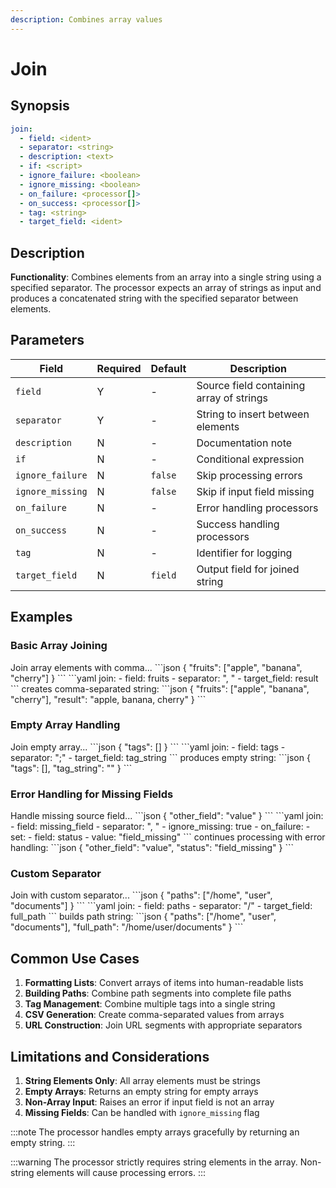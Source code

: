 ```yaml
---
description: Combines array values
---
```


# Join

## Synopsis

```yaml {2,3}
join:
  - field: <ident>
  - separator: <string>
  - description: <text>
  - if: <script>
  - ignore_failure: <boolean>
  - ignore_missing: <boolean>
  - on_failure: <processor[]>
  - on_success: <processor[]>
  - tag: <string>
  - target_field: <ident>
```

## Description

**Functionality**: Combines elements from an array into a single string using a specified separator. The processor expects an array of strings as input and produces a concatenated string with the specified separator between elements.

## Parameters

|Field|Required|Default|Description|
|---|---|---|---|
|`field`|Y|-|Source field containing array of strings|
|`separator`|Y|-|String to insert between elements|
|`description`|N|-|Documentation note|
|`if`|N|-|Conditional expression|
|`ignore_failure`|N|`false`|Skip processing errors|
|`ignore_missing`|N|`false`|Skip if input field missing|
|`on_failure`|N|-|Error handling processors|
|`on_success`|N|-|Success handling processors|
|`tag`|N|-|Identifier for logging|
|`target_field`|N|`field`|Output field for joined string|

## Examples

### Basic Array Joining

<ExampleGrid>
  <CommentCol>
    Join array elements with comma...
  </CommentCol>
  <CodeCol>
    ```json
    {
      "fruits": ["apple", "banana", "cherry"]
    }
    ```
    ```yaml
    join:
      - field: fruits
      - separator: ", "
      - target_field: result
    ```
  </CodeCol>
  <CommentCol>
    creates comma-separated string:
  </CommentCol>
  <CodeCol>
    ```json
    {
      "fruits": ["apple", "banana", "cherry"],
      "result": "apple, banana, cherry"
    }
    ```
  </CodeCol>
</ExampleGrid>

### Empty Array Handling

<ExampleGrid>
  <CommentCol>
    Join empty array...
  </CommentCol>
  <CodeCol>
    ```json
    {
      "tags": []
    }
    ```
    ```yaml
    join:
      - field: tags
      - separator: ";"
      - target_field: tag_string
    ```
  </CodeCol>
  <CommentCol>
    produces empty string:
  </CommentCol>
  <CodeCol>
    ```json
    {
      "tags": [],
      "tag_string": ""
    }
    ```
  </CodeCol>
</ExampleGrid>

### Error Handling for Missing Fields

<ExampleGrid>
  <CommentCol>
    Handle missing source field...
  </CommentCol>
  <CodeCol>
    ```json
    {
      "other_field": "value"
    }
    ```
    ```yaml
    join:
      - field: missing_field
      - separator: ", "
      - ignore_missing: true
      - on_failure:
          - set:
              - field: status
              - value: "field_missing"
    ```
  </CodeCol>
  <CommentCol>
    continues processing with error handling:
  </CommentCol>
  <CodeCol>
    ```json
    {
      "other_field": "value",
      "status": "field_missing"
    }
    ```
  </CodeCol>
</ExampleGrid>

### Custom Separator

<ExampleGrid>
  <CommentCol>
    Join with custom separator...
  </CommentCol>
  <CodeCol>
    ```json
    {
      "paths": ["/home", "user", "documents"]
    }
    ```
    ```yaml
    join:
      - field: paths
      - separator: "/"
      - target_field: full_path
    ```
  </CodeCol>
  <CommentCol>
    builds path string:
  </CommentCol>
  <CodeCol>
    ```json
    {
      "paths": ["/home", "user", "documents"],
      "full_path": "/home/user/documents"
    }
    ```
  </CodeCol>
</ExampleGrid>

## Common Use Cases

1. **Formatting Lists**: Convert arrays of items into human-readable lists
2. **Building Paths**: Combine path segments into complete file paths
3. **Tag Management**: Combine multiple tags into a single string
4. **CSV Generation**: Create comma-separated values from arrays
5. **URL Construction**: Join URL segments with appropriate separators

## Limitations and Considerations

1. **String Elements Only**: All array elements must be strings
2. **Empty Arrays**: Returns an empty string for empty arrays
3. **Non-Array Input**: Raises an error if input field is not an array
4. **Missing Fields**: Can be handled with `ignore_missing` flag

:::note
The processor handles empty arrays gracefully by returning an empty string.
:::

:::warning
The processor strictly requires string elements in the array. Non-string elements will cause processing errors.
:::